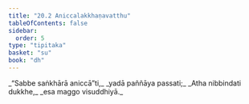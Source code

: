 ```yaml
---
title: "20.2 Aniccalakkhaṇavatthu"
tableOfContents: false
sidebar:
  order: 5
type: "tipitaka"
basket: "su"
book: "dh"
---
```



<DynamicBreadcrumb />

<Division number="277" book="dh" bookNo="18" page="53">

<Paragraph number="299" type="verses" book="dh">
_“Sabbe saṅkhārā aniccā”ti,_  
_yadā paññāya passati;_  
_Atha nibbindati dukkhe,_  
_esa maggo visuddhiyā._
</Paragraph>
</Division>